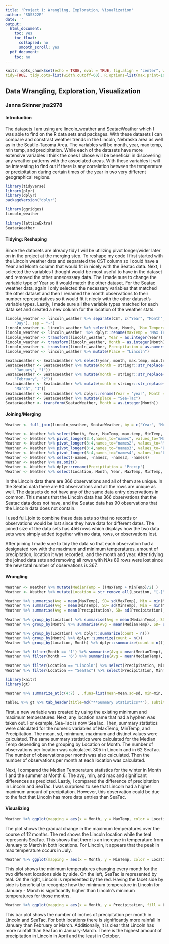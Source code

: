 ```yaml
---
title: 'Project 1: Wrangling, Exploration, Visualization'
author: "SDS322E"
date: ''
output:
  html_document:
    toc: yes
    toc_float:
      collapsed: no
      smooth_scroll: yes
  pdf_document:
    toc: no
---
```


```r
knitr::opts_chunk$set(echo = TRUE, eval = TRUE, fig.align = "center", warning = F, message = F,
tidy=TRUE, tidy.opts=list(width.cutoff=60), R.options=list(max.print=100))
```

## Data Wrangling, Exploration, Visualization

### Janna Skinner jns2978

#### Introduction 

The datasets I am using are lincoln_weather and SeatacWeather which I was able to find on the R data sets and packages. With these datasets I can compare and constrast weather trends in the Lincoln, Nebraska area as well as in the Seatlle-Tacoma Area. The variables will be month, year, max temp, min temp, and precipitation. While each of the datasets have more extensive variables I think the ones I chose will be beneficial in discovering any weather patterns with the associated areas. With these variables it will be interesting to find out if there is any correlation between the temperature or precipitation during certain times of the year in two very different geographical regions. 

```R
library(tidyverse)
library(plyr)
library(dplyr)
packageVersion("dplyr")

library(ggridges)
lincoln_weather

library(latticeExtra)
SeatacWeather

```

#### Tidying: Reshaping

Since the datasets are already tidy I will be utilizing pivot longer/wider later on in the project at the merging step. To reshape my code I first started with the Lincoln weather data and separated the CST column so I could have a Year and Month column that would fit in nicely with the Seatac data. Next, I selected the variables I thought would be most useful to have in the dataset and removed the other unnecessary data. The I made sure to change the variable type of Year so it would match the other dataset. For the Seatac weather data, again I only selected the necessary variables that matched the other dataset and then I renamed the month observations to their number representatives so it would fit it nicely with the other dataset's variable types. Lastly, I made sure all the variable types matched for each data set and created a new column for the location of the weather stats.

```R
lincoln_weather <- lincoln_weather %>% separate(CST, c("Year", "Month", 
    "Day"), sep = "-")
lincoln_weather <- lincoln_weather %>% select(Year, Month, `Max Temperature [F]`, `Min Temperature [F]`, `Precipitation [In]`)
lincoln_weather <- lincoln_weather  %>% dplyr::rename(MaxTemp = 'Max Temperature [F]', MinTemp = 'Min Temperature [F]', Precipitation = 'Precipitation [In]')
lincoln_weather <- transform(lincoln_weather, Year = as.integer(Year))
lincoln_weather <- transform(lincoln_weather, Month = as.integer(Month))
lincoln_weather <- transform(lincoln_weather, Precipitation = as.numeric(Precipitation))
lincoln_weather <- lincoln_weather %>% mutate(Place = "Lincoln")

SeatacWeather <- SeatacWeather %>% select(year, month, max.temp, min.temp, precip)
SeatacWeather <- SeatacWeather %>% mutate(month = stringr::str_replace(month, 
    "January", "1"))
SeatacWeather <- SeatacWeather %>% mutate(month = stringr::str_replace(month, 
    "February", "2"))
SeatacWeather <- SeatacWeather %>% mutate(month = stringr::str_replace(month, 
    "March", "3"))
SeatacWeather <- SeatacWeather %>% dplyr::rename(Year = 'year', Month = 'month')
SeatacWeather <- SeatacWeather %>% mutate(place = "Sea-Tac")
SeatacWeather <- transform(SeatacWeather, Month = as.integer(Month))
```

    
#### Joining/Merging

```R
Weather <- full_join(lincoln_weather, SeatacWeather, by = c("Year", "Month"))

Weather <- Weather %>% select(Month, Year, MaxTemp, max.temp, MinTemp, min.temp, Precipitation, precip, Place, place)
Weather <- Weather %>% pivot_longer(3:4,names_to="names", values_to="MaxTemp")
Weather <- Weather %>% pivot_longer(3:4,names_to="names2", values_to="MinTemp")
Weather <- Weather %>% pivot_longer(3:4,names_to="names3", values_to="Precip")
Weather <- Weather %>% pivot_longer(3:4,names_to="names4", values_to="Location")
Weather <- Weather %>% select(-names, -names2, -names3, -names4)
Weather <- Weather %>% na.omit()
Weather <- Weather %>% dplyr::rename(Precipitation = 'Precip')
Weather <- Weather %>% select(Location, Month, Year, MaxTemp, MinTemp, Precipitation)

```

In the Lincoln data there are 366 observations and all of them are unique. In the Seatac data there are 90 observations and all the rows are unique as well. The datasets do not have any of the same data entry observations in common. This means that the Lincoln data has 366 observations that the Seatac data does not have, and the Seatac data has 90 observations that the Lincoln data does not contain.

I used full_join to combine these data sets so that no records or observations would be lost since they have data for different dates. The joined size of the data sets has 456 rows which displays how the two data sets were simply added together with no data, rows, or observations lost.

After joining I made sure to tidy the data so that each observation had a designated row with the maximum and minimum temperatures, amount of precipitation, location it was recorded, and the month and year. After tidying the joined data sets and removing all rows with NAs 89 rows were lost since the new total number of observations is 367.

####  Wrangling

```R
Weather <- Weather %>% mutate(MedianTemp = ((MaxTemp + MinTemp)/2) )
Weather <- Weather %>% mutate(Location = str_remove_all(Location, "[-]"))

Weather %>% summarise(Avg = mean(MaxTemp), SD= sd(MaxTemp), Min = min(MaxTemp), Max = max(MaxTemp), UniqueTemps = n_distinct(MaxTemp) )
Weather %>% summarise(Avg = mean(MinTemp), SD= sd(MinTemp), Min = min(MinTemp), Max = max(MinTemp), UniqueTemps = n_distinct(MinTemp))
Weather %>% summarise(Avg = mean(Precipitation), SD= sd(Precipitation), Min = min(Precipitation), Max = max(Precipitation), UniqueAmounts = n_distinct(Precipitation))

Weather %>% group_by(Location) %>% summarise(Avg = mean(MedianTemp), SD= sd(MedianTemp), Min = min(MedianTemp), Max = max(MedianTemp), UniqueTemps = n_distinct(MedianTemp) )
Weather %>% group_by(Month) %>% summarise(Avg = mean(MedianTemp), SD= sd(MedianTemp), Min = min(MedianTemp), Max = max(MedianTemp), UniqueTemps = n_distinct(MedianTemp) )

Weather %>% group_by(Location) %>% dplyr::summarize(count = n())
Weather %>% group_by(Month) %>% dplyr::summarize(count = n()) 
Weather %>% group_by(Location, Month) %>% dplyr::summarize(count = n()) 

Weather %>% filter(Month == '1') %>% summarise(Avg = mean(MedianTemp), SD= sd(MedianTemp), Min = min(MedianTemp), Max = max(MedianTemp), UniqueTemps = n_distinct(MedianTemp) )
Weather %>% filter(Month == '6') %>% summarise(Avg = mean(MedianTemp), SD= sd(MedianTemp), Min = min(MedianTemp), Max = max(MedianTemp), UniqueTemps = n_distinct(MedianTemp) )

Weather %>% filter(Location == "Lincoln") %>% select(Precipitation, MinTemp, MaxTemp) %>% arrange(desc(Precipitation))
Weather %>% filter(Location == "SeaTac") %>% select(Precipitation, MinTemp,MaxTemp) %>% arrange(desc(Precipitation))
```

```R
library(knitr)
library(gt)

Weather %>% summarize_at(c(4:7) , .funs=list(mean=mean,sd=sd, min=min, max=max, unique = n_distinct)) %>% pivot_longer(1:20,names_to="names", values_to="values") %>% separate(names, into=c("name","stat")) %>% pivot_wider(names_from = 'name', values_from = 'values') -> table1

table1 %>% gt %>% tab_header(title=md("**Summary Statistics**"), subtitle=md("A table of my `Weather` summary statistics")) %>% tab_spanner(label="Variables", columns=c("stat","MaxTemp","MinTemp","Precipitation","MedianTemp"))
```
First, a new variable was created by using the existing minimum and maximum temperatures. Next, any location name that had a hyphen was taken out. For example, Sea-Tac is now SeaTac. Then, summary statistics were calculated for the numeric variables of MaxTemp, MinTemp, and Precipitation. The mean, sd, minimum, maximum and distinct values were calculated. The same summary statistics were calculated for the Median Temp depending on the grouping by Location or Month. The number of observations per location was calculated. 305 in Lincoln and in 62 SeaTac. The number of observations per month was also calculated. Then the number of observations per month at each location was calculated.

Next, I compared the Median Temperature statistics for the winter in Month 1 and the summer at Month 6. The avg, min, and max and significant differences as predicted. Lastly, I compared the difference of precipitation in Lincoln and SeaTac. I was surprised to see that Lincoln had a higher maximum amount of precipitation. However, this observation could be due to the fact that Lincoln has more data entries than SeaTac.


#### Visualizing

```R
Weather %>% ggplot(mapping = aes(x = Month, y = MaxTemp, color = Location))  + geom_point() +geom_smooth() + ylab("Max Temperature [F]") + scale_x_continuous(breaks = seq(0, 12, 1)) + ggtitle("Max Temperatures based on Month") + theme(plot.title = element_text(size = rel(2)))
```

The plot shows the gradual change in the maximum temperatures over the course of 12 months. The red shows the Lincoln location while the teal represents SeaTac. This shows that there is an increase in temperature from January to March in both locations. For Lincoln, it appears that the peak in max temperature occurs in July. 

```R
Weather %>% ggplot(mapping = aes(x = Month, y = MinTemp, color = Location))  + geom_point() + geom_line() +facet_wrap(~Year) + ylab("Min Temperature [F]") + scale_x_continuous(breaks = seq(0, 12, 1)) + ggtitle("Min Temperatures based on Month and Location") + theme(axis.line = element_line(size = 3, color = "grey"))
```

This plot shows the minimum temperatures changing every month for the two different locations side by side. On the left, SeaTac is represented by teal. On the right, Lincoln is represented by the red. Having the facet side by side is beneficial to recognize how the minimum temperature in Lincoln for January - March is significantly higher than Lincoln's minimum temperatures for those months.

```R
Weather %>% ggplot(mapping = aes(x = Month, y = Precipitation, fill = Location)) + geom_bar(stat = "summary", fun = mean) + ylab("Precipitation [In]") + scale_x_continuous(breaks = seq(0, 12, 1)) + ggtitle("Precipitation based on Month and Location") + geom_errorbar(stat = "summary", fun.data = mean_se, width = 0.25) + scale_fill_brewer() + theme(panel.background = element_rect(fill = "white", color = "grey"))
```

This bar plot shows the number of inches of precipitation per month in Lincoln and SeaTac. For both locations there is significantly more rainfall in January than February or March. Additionally, it is clear that Lincoln has more rainfall than SeaTac in January-March. There is the highest amount of precipitation in Lincoln in April and the least in October.






